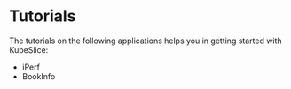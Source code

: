 # Tutorials
The tutorials on the following applications helps you in getting started with KubeSlice:
 
* iPerf
* BookInfo